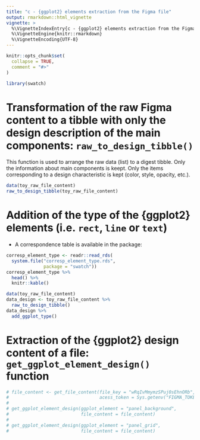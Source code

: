 ```yaml
---
title: "c - {ggplot2} elements extraction from the Figma file"
output: rmarkdown::html_vignette
vignette: >
  %\VignetteIndexEntry{c - {ggplot2} elements extraction from the Figma file}
  %\VignetteEngine{knitr::rmarkdown}
  %\VignetteEncoding{UTF-8}
---
```


```r
knitr::opts_chunk$set(
  collapse = TRUE,
  comment = "#>"
)
```

```r
library(swatch)
```

<!-- WARNING - This vignette is generated by {fusen} from /dev/flat_figma_design_extraction.Rmd: do not edit by hand -->

<!--
 You need to run the 'description' chunk in the '0-dev_history.Rmd' file before continuing your code there.
-->


# Transformation of the raw Figma content to a tibble with only the design description of the main components: `raw_to_design_tibble()`

This function is used to arrange the raw data (list) to a digest tibble. Only the information about main components is keept. Only the items corresponding to a design characteristic is kept (color, style, opacity, etc.).


```r
data(toy_raw_file_content)
raw_to_design_tibble(toy_raw_file_content)
```

# Addition of the type of the {ggplot2} elements (i.e. `rect`, `line` or `text`)

- A correspondence table is available in the package:

```r
corresp_element_type <- readr::read_rds(
  system.file("corresp_element_type.rds",
              package = "swatch"))
corresp_element_type %>% 
  head() %>% 
  knitr::kable()
```

```r
data(toy_raw_file_content)
data_design <- toy_raw_file_content %>% 
  raw_to_design_tibble()
data_design %>% 
  add_ggplot_type()
```

# Extraction of the {ggplot2} design content of a file: `get_ggplot_element_design()` function

```r
# file_content <- get_file_content(file_key = "wRqIvMmymzSPuj0sEhnORb",
#                                  acess_token = Sys.getenv("FIGMA_TOKEN"))
# 
# get_ggplot_element_design(ggplot_element = "panel_background",
#                           file_content = file_content)
# 
# get_ggplot_element_design(ggplot_element = "panel_grid",
#                           file_content = file_content)
```

